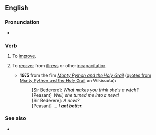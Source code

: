 ==English==

===Pronunciation===
* {{audio|en|en-au-get better.ogg|Audio (AU)}}

===Verb===
{{en-verb|get<,,got,gotten> better|past_ptc_qual=US|past_ptc2=got better|past_ptc2_qual=UK}}

# {{lb|en|intransitive|literally}} To [[improve]].
# {{lb|en|intransitive|idiomatic}} To [[recover]] from [[illness]] or other [[incapacitation]].
#* '''1975''' from the film ''[[w:Monty Python and the Holy Grail|Monty Python and the Holy Grail]]'' ([[wikiquote:en:Monty Python and the Holy Grail#Dialogue|quotes from Monty Python and the Holy Grail]] on Wikiquote):
#*: [Sir Bedevere]: ''What makes you think she's a witch?''
#*: [Peasant]: ''Well, she turned me into a newt!''
#*: [Sir Bedevere]: ''A newt?''
#*: [Peasant]: ''... I '''got better'''.''

===See also===
* {{l|en|get the better of}}